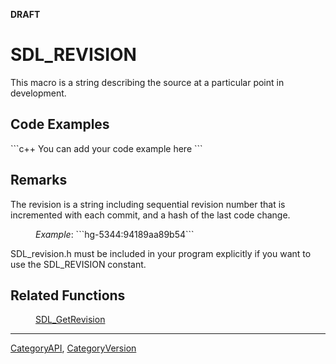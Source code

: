 <!-- pragma section-numbers off -->
<!-- pragma disable-camelcase -->
'''DRAFT'''

= SDL_REVISION =
This macro is a string describing the source at a particular point in development.


== Code Examples ==
```c++
You can add your code example here
```

== Remarks ==
<!-- #The following is included on SDL_GetRevision.  Any changes between these comments will be reflected on those pages.  Please use caution when editing.  Start Include here. -->
The revision is a string including sequential revision number that is incremented with each commit, and a hash of the last code change.
: ''Example'':  ```hg-5344:94189aa89b54```
<!-- #End Include here -->

SDL_revision.h must be included in your program explicitly if you want to use the SDL_REVISION constant.

== Related Functions ==
:[[SDL_GetRevision]]

----
[[CategoryAPI]], [[CategoryVersion]]
